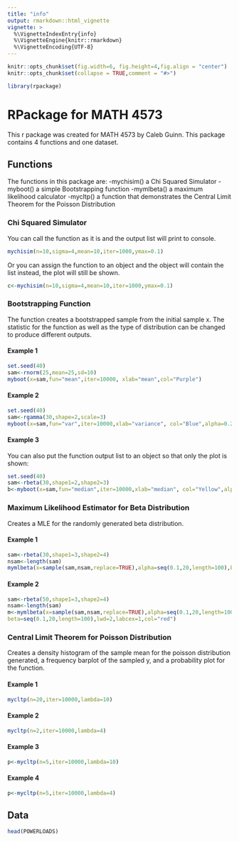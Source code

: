 ```yaml
---
title: "info"
output: rmarkdown::html_vignette
vignette: >
  %\VignetteIndexEntry{info}
  %\VignetteEngine{knitr::rmarkdown}
  %\VignetteEncoding{UTF-8}
---
```


```r
knitr::opts_chunk$set(fig.width=6, fig.height=4,fig.align = "center") 
knitr::opts_chunk$set(collapse = TRUE,comment = "#>")
```

```r
library(rpackage)
```

# RPackage for MATH 4573

This r package was created for MATH 4573 by Caleb Guinn. This package contains 4 functions and one dataset.

## Functions

The functions in this package are:
-mychisim() a Chi Squared Simulator
-myboot() a simple Bootstrapping function
-mymlbeta() a maximum likelihood calculator
-mycltp() a function that demonstrates the Central Limit Theorem for the Poisson Distribution

### Chi Squared Simulator

You can call the function as it is and the output list will print to console.

```r
mychisim(n=10,sigma=4,mean=10,iter=1000,ymax=0.1)
```

Or you can assign the function to an object and the object will contain the list instead, the plot will still be shown.

```r
c<-mychisim(n=10,sigma=4,mean=10,iter=1000,ymax=0.1)
```

### Bootstrapping Function

The function creates a bootstrapped sample from the initial sample x. The statistic for the function as well as the type of distribution can be changed to produce different outputs.

#### Example 1

```r
set.seed(40)
sam<-rnorm(25,mean=25,sd=10)
myboot(x=sam,fun="mean",iter=10000, xlab="mean",col="Purple")
```

#### Example 2

```r
set.seed(40)
sam<-rgamma(30,shape=2,scale=3)
myboot(x=sam,fun="var",iter=10000,xlab="variance", col="Blue",alpha=0.20)
```

#### Example 3

You can also put the function output list to an object so that only the plot is shown:



```r
set.seed(40)
sam<-rbeta(30,shape1=2,shape2=3)
b<-myboot(x=sam,fun="median",iter=10000,xlab="median", col="Yellow",alpha=0.20)
```



### Maximum Likelihood Estimator for Beta Distribution

Creates a MLE for the randomly generated beta distribution.

#### Example 1

```r
sam<-rbeta(30,shape1=3,shape2=4)
nsam<-length(sam)
mymlbeta(x=sample(sam,nsam,replace=TRUE),alpha=seq(0.1,20,length=100),beta=seq(0.1,20,length=100),lwd=2,labcex=1,col="steelblue")
```

#### Example 2
```r
sam<-rbeta(50,shape1=3,shape2=4)
nsam<-length(sam)
m<-mymlbeta(x=sample(sam,nsam,replace=TRUE),alpha=seq(0.1,20,length=100),
beta=seq(0.1,20,length=100),lwd=2,labcex=1,col="red")
```

### Central Limit Theorem for Poisson Distribution

Creates a density histogram of the sample mean for the poisson distribution generated, a frequency barplot of the sampled y, and a probability plot for the function.

#### Example 1

```r
mycltp(n=20,iter=10000,lambda=10)
```

#### Example 2

```r
mycltp(n=2,iter=10000,lambda=4)
```

#### Example 3

```r
p<-mycltp(n=5,iter=10000,lambda=10)
```

#### Example 4

```r
p<-mycltp(n=5,iter=10000,lambda=4)
```

## Data

```r
head(POWERLOADS)
```

